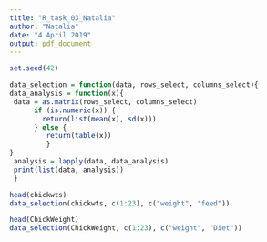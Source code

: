 ```yaml
---
title: "R_task_03_Natalia"
author: "Natalia"
date: "4 April 2019"
output: pdf_document
---
```

```r
set.seed(42)
```


```r

data_selection = function(data, rows_select, columns_select){
data_analysis = function(x){
 data = as.matrix(rows_select, columns_select)
      if (is.numeric(x)) {
        return(list(mean(x), sd(x)))
      } else {
         return(table(x))
         }
}
 analysis = lapply(data, data_analysis)
 print(list(data, analysis))
 }
```


```r
head(chickwts)
data_selection(chickwts, c(1:23), c("weight", "feed"))

```

```r
head(ChickWeight)
data_selection(ChickWeight, c(1:23), c("weight", "Diet"))

```

